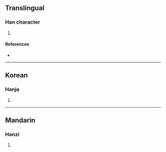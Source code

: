 {{character info/new}}
==Translingual==

===Han character===
{{Han char|rn=96|rad=玉|as=06|sn=10|four=10113|canj=MGYIU,XMGYI|ids=⿰𤣩充}}

# {{defn|Han|sort=玉06}}

====References====
* {{Han ref|kx=0731.160|dkj=20973|dj=1142.270|hdz=21113.010|uh=73EB|ud=29675|bh=CFCF|bd=53199}}

----

==Korean==

===Hanja===
{{ko-hanja|hangeul=충|eumhun=|rv=chung|mr=ch'ung|y=chwung}}

# {{defn|lang=ko|sort=玉06}}

----

==Mandarin==

===Hanzi===
{{cmn-hanzi|pin=[[chōng]] ([[chong1]])|wg=ch'ung<sup>1</sup>}}

# {{defn|lang=cmn|sort=玉06}}